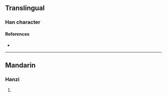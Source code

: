 {{character info/new}}
==Translingual==

===Han character===
{{Han char|rn=86|rad=火|as=12|sn=16|four=97820|canj=FANK|ids=⿰火閔}}

====References====
* {{Han ref|kx=0683.190|dkj=19432|hdz=32238.060|uh=71D8|ud=29144|bh=EA54|bd=59988}}

----

==Mandarin==

===Hanzi===
{{cmn-hanzi|pin=[[měi]] ([[mei3]])|wg=mei<sup>3</sup>}}

# {{defn|lang=cmn|sort=火12}}